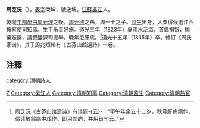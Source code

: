 {{expand|time=2017-03-30T00:45:40+00:00}}
{{refimprove|time=2017-03-30T00:45:40+00:00}}
'''周芝沅'''（{{bd|1783年||1835年}}），[[表字|表字]]榮坤，號逸坡。[[江蘇|江蘇]][[吳江|吳江]]人。

乾隆[[工部尚书|工部尚书]][[周元理|周元理]]之後，[[周元德|周元德]]之孫，周一士之子。[[监生|监生]]出身，入粟得候選江西按察使司知事。生平乐善好施。道光三年（1823年）夏雨水泛滥，首倡捐银，输粟賑饑，議叙鹽課司提舉。晚年患肝病。<ref>周芝沅《古芬山馆遗诗》有诗题-{云}-：“甲午年余五十二岁，秋月肝病频作，偶读放翁病中戏作。即用其韵，并用首句云。”</ref>道光十五年（1835年）卒。修订《周氏家谱》，其子周兆烜輯有《古芬山館遺詩》一卷。

==注釋==
{{reflist}}

{{DEFAULTSORT:Zhou Zhiyuan}}
[[Category:周姓|Z]]
[[category:清朝詩人|category:清朝詩人]]
[[Category:吴江人|Category:吴江人]]
[[Category:清朝知事|Category:清朝知事]]
[[Category:清朝监生|Category:清朝监生]]
[[Category:清朝盐官|Category:清朝盐官]]